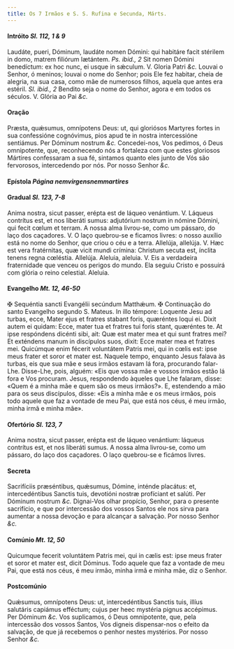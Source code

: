 ```yaml
---
title: Os 7 Irmãos e S. S. Rufina e Secunda, Márts.
---
```


#### Intróito <em>Sl. 112, 1 & 9</em>

<div class="grid grid-cols-2 gap-5">
  <span class="text-justify">
    Laudáte, pueri, Dóminum, laudáte nomen Dómini: qui habitáre facit stérilem
    in domo, matrem filiórum lætántem. <em>Ps. ibid., 2</em> Sit nomen Dómini
    benedíctum: ex hoc nunc, ei usque in sǽculum. V. Gloria Patri <em>&c.</em>
  </span>
  <span class="text-justify">
    Louvai o Senhor, ó meninos; louvai o nome do Senhor; pois Ele fez habitar,
    cheia de alegria, na sua casa, como mãe de numerosos filhos, aquela que
    antes era estéril. <em>Sl. ibid., 2</em> Bendito seja o nome do Senhor,
    agora e em todos os séculos. V. Glória ao Pai <em>&c.</em>
  </span>
</div>

#### Oração

<div class="grid grid-cols-2 gap-5">
  <span class="text-justify">
    Præsta, quǽsumus, omnípotens Deus: ut, qui gloriósos Martyres fortes in sua
    confessióne cognóvimus, pios apud te in nostra intercessióne sentiámus. Per
    Dóminum nostrum <em>&c.</em>
  </span>
  <span class="text-justify">
    Concedei-nos, Vos pedimos, ó Deus omnipotente, que, reconhecendo nós a
    fortaleza com que estes gloriosos Mártires confessaram a sua fé, sintamos
    quanto eles junto de Vós são fervorosos, intercedendo por nós. Por nosso
    Senhor <em>&c.</em>
  </span>
</div>

#### Epístola <em>Página nemvirgensnemmartires</em>

#### Gradual <em>Sl. 123, 7-8</em>

<div class="grid grid-cols-2 gap-5">
  <span class="text-justify">
    Anima nostra, sicut passer, erépta est de láqueo venántium. V. Láqueus
    contrítus est, et nos liberáti sumus: adjutórium nostrum in nómine Dómini,
    qui fecit cœlum et terram.
  </span>
  <span class="text-justify">
    A nossa alma livrou-se, como um pássaro, do laço dos caçadores. V. O laço
    quebrou-se e ficamos livres: o nosso auxílio está no nome do Senhor, que
    criou o céu e a terra.
  </span>
  <span class="text-justify">
    Allelúja, allelúja. V. Hæc est vera fratérnitas, quæ vicit mundi crímina:
    Christum secuta est, ínclita tenens regna cœléstia. Allelúja.
  </span>
  <span class="text-justify">
    Aleluia, aleluia. V. Eis a verdadeira fraternidade que venceu os perigos do
    mundo. Ela seguiu Cristo e possuirá com glória o reino celestial. Aleluia.
  </span>
</div>

#### Evangelho <em>Mt. 12, 46-50</em>

<div class="grid grid-cols-2 gap-5">
  <span class="text-justify">
    <span class="text-red-500">&#10016;</span> Sequéntia sancti Evangélii
    secúndum Matthǽum.
  </span>
  <span class="text-justify">
    <span class="text-red-500">&#10016;</span> Continuação do santo Evangelho
    segundo S. Mateus.
  </span>
  <span class="text-justify">
    In illo témpore: Loquente Jesu ad turbas, ecce, Mater ejus et fratres
    stabant foris, quæréntes loqui ei. Dixit autem ei quidam: Ecce, mater tua et
    fratres tui foris stant, quæréntes te. At ipse respóndens dicénti sibi, ait:
    Quæ est mater mea et qui sunt fratres mei? Et exténdens manum in discípulos
    suos, dixit: Ecce mater mea et fratres mei. Quicúmque enim fécerit
    voluntátem Patris mei, qui in cœlis est: ipse meus frater et soror et mater
    est.
  </span>
  <span class="text-justify">
    Naquele tempo, enquanto Jesus falava às turbas, eis que sua mãe e seus
    irmãos estavam lá fora, procurando falar-Lhe. Disse-Lhe, pois, alguém: «Eis
    que vossa mãe e vossos irmãos estão lá fora e Vos procuram. Jesus,
    respondendo àqueles que Lhe falaram, disse: «Quem é a minha mãe e quem são
    os meus irmãos?». E, estendendo a mão para os seus discípulos, disse: «Eis a
    minha mãe e os meus irmãos, pois todo aquele que faz a vontade de meu Pai,
    que está nos céus, é meu irmão, minha irmã e minha mãe».
  </span>
</div>

#### Ofertório <em>Sl. 123, 7</em>

<div class="grid grid-cols-2 gap-5">
  <span class="text-justify">
    Anima nostra, sicut passer, erépta est de láqueo venántium: láqueus
    contrítus est, et nos liberáti sumus.
  </span>
  <span class="text-justify">
    A nossa alma livrou-se, como um pássaro, do laço dos caçadores. O laço
    quebrou-se e ficámos livres.
  </span>
</div>

#### Secreta

<div class="grid grid-cols-2 gap-5">
  <span class="text-justify">
    Sacrifíciis præséntibus, quǽsumus, Dómine, inténde placátus: et,
    intercedéntibus Sanctis tuis, devotióni nostræ profíciant et salúti. Per
    Dóminum nostrum <em>&c.</em>
  </span>
  <span class="text-justify">
    Dignai-Vos olhar propício, Senhor, para o presente sacrifício, e que por
    intercessão dos vossos Santos ele nos sirva para aumentar a nossa devoção e
    para alcançar a salvação. Por nosso Senhor <em>&c.</em>
  </span>
</div>

#### Comúnio <em>Mt. 12, 50</em>

<div class="grid grid-cols-2 gap-5">
  <span class="text-justify">
    Quicumque fecerit voluntátem Patris mei, qui in cælis est: ipse meus frater
    et soror et mater est, dicit Dóminus.
  </span>
  <span class="text-justify">
    Todo aquele que faz a vontade de meu Pai, que está nos céus, é meu irmão,
    minha irmã e minha mãe, diz o Senhor.
  </span>
</div>

#### Postcomúnio

<div class="grid grid-cols-2 gap-5">
  <span class="text-justify">
    Quǽsumus, omnípotens Deus: ut, intercedéntibus Sanctis tuis, illíus
    salutáris capiámus efféctum; cujus per heec mystéria pignus accépimus. Per
    Dóminum <em>&c.</em>
  </span>
  <span class="text-justify">
    Vos suplicamos, ó Deus omnipotente, que, pela intercessão dos vossos Santos,
    Vos digneis dispensar-nos o efeito da salvação, de que já recebemos o penhor
    nestes mystérios. Por nosso Senhor <em>&c.</em>
  </span>
</div>
